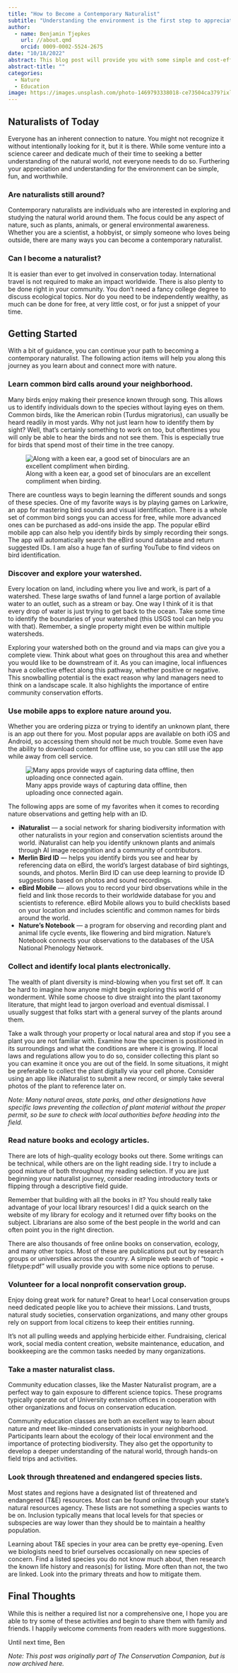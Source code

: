 ```yaml
---
title: "How to Become a Contemporary Naturalist"
subtitle: "Understanding the environment is the first step to appreciating it."
author:
  - name: Benjamin Tjepkes  
    url: //about.qmd
    orcid: 0009-0002-5524-2675
date: "10/18/2022"
abstract: This blog post will provide you with some simple and cost-effective ways to help you start your journey as a contemporary naturalist. Through these tips, you will be able to gain a deeper appreciation and understanding of the environment. We will explore ways to learn common bird calls, discover your local watershed, use mobile apps to explore nature around you, and much more. Let’s get started!
abstract-title: ""
categories:
  - Nature
  - Education
image: https://images.unsplash.com/photo-1469793338018-ce73504ca379?ixlib=rb-4.0.3&ixid=M3wxMjA3fDB8MHxwaG90by1wYWdlfHx8fGVufDB8fHx8fA%3D%3D&auto=format&fit=crop&w=1471&q=80
---
```


## Naturalists of Today

Everyone has an inherent connection to nature. You might not recognize it without intentionally looking for it, but it is there. While some venture into a science career and dedicate much of their time to seeking a better understanding of the natural world, not everyone needs to do so. Furthering your appreciation and understanding for the environment can be simple, fun, and worthwhile.

### Are naturalists still around?

Contemporary naturalists are individuals who are interested in exploring and studying the natural world around them. The focus could be any aspect of nature, such as plants, animals, or general environmental awareness. Whether you are a scientist, a hobbyist, or simply someone who loves being outside, there are many ways you can become a contemporary naturalist.

### Can I become a naturalist?

It is easier than ever to get involved in conservation today. International travel is not required to make an impact worldwide. There is also plenty to be done right in your community.  You don’t need a fancy college degree to discuss ecological topics. Nor do you need to be independently wealthy, as much can be done for free, at very little cost, or for just a snippet of your time.

## Getting Started

With a bit of guidance, you can continue your path to becoming a contemporary naturalist. The following action items will help you along this journey as you learn about and connect more with nature.

### Learn common bird calls around your neighborhood.

Many birds enjoy making their presence known through song. This allows us to identify individuals down to the species without laying eyes on them. Common birds, like the American robin (Turdus migratorius), can usually be heard readily in most yards. Why not just learn how to identify them by sight? Well, that’s certainly something to work on too, but oftentimes you will only be able to hear the birds and not see them. This is especially true for birds that spend most of their time in the tree canopy.

![Along with a keen ear, a good set of binoculars are an excellent compliment when birding.](https://images.squarespace-cdn.com/content/v1/5e8e68295922a6755b0b90e4/1588816911736-IG7P67VY7EXUYZSFEDML/image-asset.jpeg)

There are countless ways to begin learning the different sounds and songs of these species. One of my favorite ways is by playing games on Larkwire, an app for mastering bird sounds and visual identification. There is a whole set of common bird songs you can access for free, while more advanced ones can be purchased as add-ons inside the app. The popular eBird mobile app can also help you identify birds by simply recording their songs. The app will automatically search the eBird sound database and return suggested IDs. I am also a huge fan of surfing YouTube to find videos on bird identification.

### Discover and explore your watershed.

Every location on land, including where you live and work, is part of a watershed.  These large swaths of land funnel a large portion of available water to an outlet, such as a stream or bay.  One way I think of it is that every drop of water is just trying to get back to the ocean.  Take some time to identify the boundaries of your watershed (this USGS tool can help you with that).  Remember, a single property might even be within multiple watersheds.

Exploring your watershed both on the ground and via maps can give you a complete view.  Think about what goes on throughout this area and whether you would like to be downstream of it.  As you can imagine, local influences have a collective effect along this pathway, whether positive or negative.  This snowballing potential is the exact reason why land managers need to think on a landscape scale.  It also highlights the importance of entire community conservation efforts.

### Use mobile apps to explore nature around you.

Whether you are ordering pizza or trying to identify an unknown plant, there is an app out there for you. Most popular apps are available on both iOS and Android, so accessing them should not be much trouble. Some even have the ability to download content for offline use, so you can still use the app while away from cell service.

![Many apps provide ways of capturing data offline, then uploading once connected again.](https://images.unsplash.com/photo-1625517072766-2fc585871810?ixlib=rb-4.0.3&ixid=M3wxMjA3fDB8MHxwaG90by1wYWdlfHx8fGVufDB8fHx8fA%3D%3D&auto=format&fit=crop&w=1034&q=80)

The following apps are some of my favorites when it comes to recording nature observations and getting help with an ID.

- **iNaturalist** — a social network for sharing biodiversity information with other naturalists in your region and conservation scientists around the world. iNaturalist can help you identify unknown plants and animals through AI image recognition and a community of contributors.
- **Merlin Bird ID** — helps you identify birds you see and hear by referencing data on eBird, the world’s largest database of bird sightings, sounds, and photos. Merlin Bird ID can use deep learning to provide ID suggestions based on photos and sound recordings.
- **eBird Mobile** — allows you to record your bird observations while in the field and link those records to their worldwide database for you and scientists to reference. eBird Mobile allows you to build checklists based on your location and includes scientific and common names for birds around the world.
- **Nature’s Notebook** — a program for observing and recording plant and animal life cycle events, like flowering and bird migration. Nature’s Notebook connects your observations to the databases of the USA National Phenology Network.

### Collect and identify local plants electronically.

The wealth of plant diversity is mind-blowing when you first set off. It can be hard to imagine how anyone might begin exploring this world of wonderment. While some choose to dive straight into the plant taxonomy literature, that might lead to jargon overload and eventual dismissal. I usually suggest that folks start with a general survey of the plants around them.

Take a walk through your property or local natural area and stop if you see a plant you are not familiar with. Examine how the specimen is positioned in its surroundings and what the conditions are where it is growing. If local laws and regulations allow you to do so, consider collecting this plant so you can examine it once you are out of the field. In some situations, it might be preferable to collect the plant digitally via your cell phone. Consider using an app like iNaturalist to submit a new record, or simply take several photos of the plant to reference later on.

*Note: Many natural areas, state parks, and other designations have specific laws preventing the collection of plant material without the proper permit, so be sure to check with local authorities before heading into the field.*

### Read nature books and ecology articles.

There are lots of high-quality ecology books out there. Some writings can be technical, while others are on the light reading side.  I try to include a good mixture of both throughout my reading selection. If you are just beginning your naturalist journey, consider reading introductory texts or flipping through a descriptive field guide.

Remember that building with all the books in it? You should really take advantage of your local library resources! I did a quick search on the website of my library for ecology and it returned over fifty books on the subject. Librarians are also some of the best people in the world and can often point you in the right direction.

There are also thousands of free online books on conservation, ecology, and many other topics. Most of these are publications put out by research groups or universities across the country. A simple web search of “topic + filetype:pdf” will usually provide you with some nice options to peruse.


### Volunteer for a local nonprofit conservation group.

Enjoy doing great work for nature?  Great to hear!  Local conservation groups need dedicated people like you to achieve their missions. Land trusts, natural study societies, conservation organizations, and many other groups rely on support from local citizens to keep their entities running.

It’s not all pulling weeds and applying herbicide either.  Fundraising, clerical work, social media content creation, website maintenance, education, and bookkeeping are the common tasks needed by many organizations.

### Take a master naturalist class.

Community education classes, like the Master Naturalist program, are a perfect way to gain exposure to different science topics.  These programs typically operate out of University extension offices in cooperation with other organizations and focus on conservation education.

Community education classes are both an excellent way to learn about nature and meet like-minded conservationists in your neighborhood. Participants learn about the ecology of their local environment and the importance of protecting biodiversity. They also get the opportunity to develop a deeper understanding of the natural world, through hands-on field trips and activities.

### Look through threatened and endangered species lists.

Most states and regions have a designated list of threatened and endangered (T&E) resources.  Most can be found online through your state’s natural resources agency.  These lists are not something a species wants to be on.  Inclusion typically means that local levels for that species or subspecies are way lower than they should be to maintain a healthy population.

Learning about T&E species in your area can be pretty eye-opening.  Even we biologists need to brief ourselves occasionally on new species of concern.  Find a listed species you do not know much about, then research the known life history and reason(s) for listing.  More often than not, the two are linked.  Look into the primary threats and how to mitigate them.

## Final Thoughts

While this is neither a required list nor a comprehensive one, I hope you are able to try some of these activities and begin to share them with family and friends. I happily welcome comments from readers with more suggestions.

Until next time, Ben

*Note: This post was originally part of The Conservation Companion, but is now archived here.*